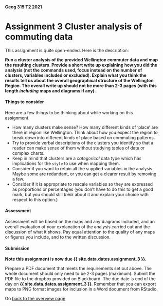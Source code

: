 #### Geog 315 T2 2021
# Assignment 3 Cluster analysis of commuting data
This assignment is quite open-ended. Here is the description:

**Run a cluster analysis of the provided Wellington commuter data and map the resulting clusters. Provide a short write up explaining how you did the analysis (not the commands used, focus instead on the number of clusters, variables included or excluded). Explain what you think the results tell us about the overall geographical structure of the Wellington Region. The overall write up should not be more than 2-3 pages (with this length *including* maps and diagrams if any).**

#### Things to consider
Here are a few things to be thinking about while working on this assignment.

+ How many clusters make sense? How many different kinds of 'place' are there in region like Wellington. Think about how you expect the region to break down into different kinds of place based on commuting patterns.
+ Try to provide verbal descriptions of the clusters you identify so that a reader can make sense of them without studying tables of data or complex charts.
+ Keep in mind that clusters are a *categorical* data type which has implications for the `style` to use when mapping them.
+ Consider if you want to retain all the supplied variables in the analysis. Maybe some are redundant, or you can get a clearer result by removing a few.
+ Consider if it is appropriate to rescale variables so they are expressed as proportions or percentages (you don't have to do this to get a good mark, but you should still _think_ about it and explain your choice with respect to this option.)

#### Assessment
Assessment will be based on the maps and any diagrams included, and an overall evaluation of your explanation of the analysis carried out and the discussion of what it shows. Pay equal attention to the quality of any maps or figures you include, and to the written discussion.

#### Submission
**Note this assignment is now due {{ site.data.dates.assignment_3 }}.**

Prepare a PDF document that meets the requirements set out above. The whole document should only need to be 2-3 pages (maximum). Submit the PDF file to the dropbox provided on Blackboard. The due date is end of the day on **{{ site.data.dates.assignment_3 }}**. Remember that you can export maps to PNG format images for inclusion in a Word document from RStudio.

Go [back to the overview page](README.md)
